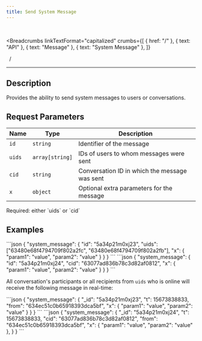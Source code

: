 ```yaml
---
title: Send System Message
---
```


<br />



<Breadcrumbs
  linkTextFormat="capitalized"
  crumbs={[
    { href: "/" },
    { text: "API" },
    { text: "Message" },
    { text: "System Message" },
  ]}
>
  <Icon slot="index" name="seti:powershell" />
  <span slot="separator">&nbsp;&nbsp;/&nbsp;</span>
</Breadcrumbs>

---


## Description

> <Badge text="wss" variant="tip" size="large" />
> <Badge text="system_message" size="large" />

Provides the ability to send system messages to users or conversations.

## Request Parameters

| Name   | Type            | Description                                   |
| ------ | --------------- | --------------------------------------------- |
| `id`   | `string`        | Identifier of the message                     |
| `uids` | `array[string]` | IDs of users to whom messages were sent       |
| `cid`  | `string`        | Conversation ID in which the message was sent |
| `x`    | `object`        | Optional extra parameters for the message     |

<Aside type="caution" title="Important">
  Required: either `uids` or `cid`
</Aside>

## Examples

<Tabs>
  <TabItem label="Request (uids)">
```json
{
  "system_message": {
    "id": "5а34p21m0xj23",
    "uids": ["63480e68f4794709f802a2fc", "63480e68f4794709f802a2fb"],
    "x": {
      "param1": "value",
      "param2": "value"
    }
  }
}
```
  </TabItem>  
  <TabItem label="Request (cid)">
```json
{
  "system_message": {
    "id": "5а34p21m0xj24",
    "cid": "63077ad836b78c3d82af0812",
    "x": {
      "param1": "value",
      "param2": "value"
    }
  }
}
```
  </TabItem>  
</Tabs>

All conversation's participants or all recipients from `uids` who is online will receive the following message in real-time:

<Tabs>
  <TabItem label="Event (uids)">
```json
{
  "system_message": {
    "_id": "5а34p21m0xj23",
    "t": 15673838833,
    "from": "634ec51c0b65918393dca5bf",
    "x": {
      "param1": "value",
      "param2": "value"
    }
  }
}
```
  </TabItem>  
  <TabItem label="Event (cid)">
```json
{
  "system_message": {
    "_id": "5а34p21m0xj24",
    "t": 15673838833,
    "cid": "63077ad836b78c3d82af0812",
    "from": "634ec51c0b65918393dca5bf",
    "x": {
      "param1": "value",
      "param2": "value"
    },
  }
}
```
  </TabItem>  
</Tabs>

<script
  src="https://giscus.app/client.js"
  data-repo="Oleksandr1414/cathedra-slytherin"
  data-repo-id="R_kgDOI8uafg"
  data-category="[ВВЕДІТЬ CATEGORY NAME]"
  data-category-id="[ВВЕДІТЬ CATEGORY ID]"
  data-mapping="pathname"
  data-strict="0"
  data-reactions-enabled="1"
  data-emit-metadata="0"
  data-input-position="bottom"
  data-theme="transparent_dark"
  data-lang="uk"
  crossorigin="anonymous"
  async
></script>
